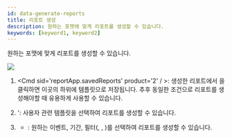 ```yaml
---
id: data-generate-reports
title: 리포트 생성
description: 원하는 포맷에 맞게 리포트를 생성할 수 있습니다.
keywords: [keyword1, keyword2]
---
```


원하는 포맷에 맞게 리포트를 생성할 수 있습니다.

<Image src='/img/.png' className='none' caption />

<Calloutlists>

1. <Cmd sid='reportApp.savedReports' product='2' / >: 생성한 리포트에서 <Cmd sid='reportApp.saveReport' product='2' />을 클릭하면 이곳의 하위에 템플릿으로 저장됩니다. 추후 동일한 조건으로 리포트를 생성해야할 때 유용하게 사용할 수 있습니다.

1. <Cmd sid='reportApp.user' product='2' />': 사용자 관련 템플릿을 선택하여 리포트를 생성할 수 있습니다.

1. <Cmd sid='reportApp.event' product='2' />

    * <Cmd sid='reportApp.customReport' product='2' />: 원하는 이벤트, 기간, 필터(<Cmd sid='REPORTAPP.USERS' product='2' />, <Cmd sid='REPORTAPP.DOORS' product='2' />, <Cmd sid='REPORTAPP.DEVICES' product='2' />)를 선택하여 리포트를 생성할 수 있습니다.

</Calloutlists>